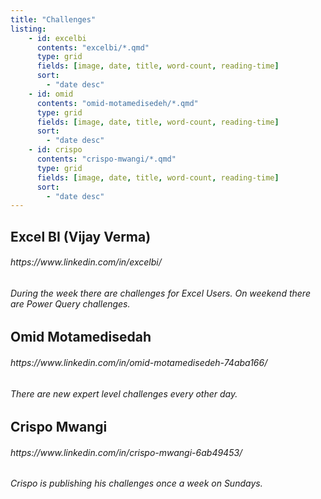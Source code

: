 ```yaml
---
title: "Challenges"
listing:
    - id: excelbi
      contents: "excelbi/*.qmd"
      type: grid
      fields: [image, date, title, word-count, reading-time]
      sort:
        - "date desc"
    - id: omid
      contents: "omid-motamedisedeh/*.qmd"
      type: grid
      fields: [image, date, title, word-count, reading-time]
      sort:
        - "date desc"
    - id: crispo
      contents: "crispo-mwangi/*.qmd"
      type: grid
      fields: [image, date, title, word-count, reading-time]
      sort:
        - "date desc"
---
```


## Excel BI (Vijay Verma)

###### https://www.linkedin.com/in/excelbi/

###### During the week there are challenges for Excel Users. On weekend there are Power Query challenges.

::: {#excelbi}
:::

## Omid Motamedisedah

###### https://www.linkedin.com/in/omid-motamedisedeh-74aba166/

###### There are new expert level challenges every other day.

::: {#omid}
:::

## Crispo Mwangi

###### https://www.linkedin.com/in/crispo-mwangi-6ab49453/

###### Crispo is publishing his challenges once a week on Sundays.

::: {#crispo}
:::